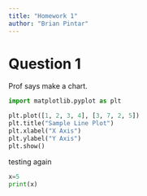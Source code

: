 ```yaml
---
title: "Homework 1"
author: "Brian Pintar"
---
```


# Question 1

Prof says make a chart.

```python
import matplotlib.pyplot as plt

plt.plot([1, 2, 3, 4], [3, 7, 2, 5])
plt.title("Sample Line Plot")
plt.xlabel("X Axis")
plt.ylabel("Y Axis")
plt.show()
```

testing again


```python
x=5
print(x)
```